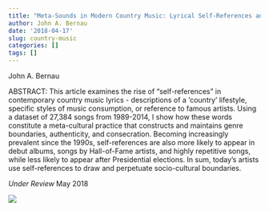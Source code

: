 ```yaml
---
title: "Meta-Sounds in Modern Country Music: Lyrical Self-References and Boundary Work 1989-2014"
author: John A. Bernau
date: '2018-04-17'
slug: country-music
categories: []
tags: []
---
```

John A. Bernau  
  
ABSTRACT: This article examines the rise of “self-references” in contemporary country music lyrics - descriptions of a ‘country’ lifestyle, specific styles of music consumption, or reference to famous artists. Using a dataset of 27,384 songs from 1989-2014, I show how these words constitute a meta-cultural practice that constructs and maintains genre boundaries, authenticity, and consecration. Becoming increasingly prevalent since the 1990s, self-references are also more likely to appear in debut albums, songs by Hall-of-Fame artists, and highly repetitive songs, while less likely to appear after Presidential elections. In sum, today’s artists use self-references to draw and perpetuate socio-cultural boundaries.  

*Under Review* May 2018

![](/static/nashcopy.jpg)
